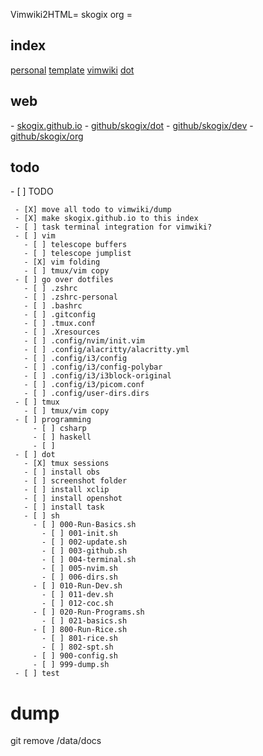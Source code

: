 Vimwiki2HTML= skogix org =
== index ==
[[personal|personal]]
[[templates/def_template.html|template]]
[[vimwiki|vimwiki]]
[[dot]]
== web ==
- [[https://skogix.github.io|skogix.github.io]]
- [[https://github.com/Skogix/dot|github/skogix/dot]]
- [[https://github.com/Skogix/dev|github/skogix/dev]]
- [[https://github.com/Skogix/org|github/skogix/org]]
== todo ==
- [ ] TODO 
  - [X] move all todo to vimwiki/dump
  - [X] make skogix.github.io to this index
  - [ ] task terminal integration for vimwiki?
  - [ ] vim
    - [ ] telescope buffers
    - [ ] telescope jumplist
    - [X] vim folding
    - [ ] tmux/vim copy
  - [ ] go over dotfiles
    - [ ] .zshrc
    - [ ] .zshrc-personal
    - [ ] .bashrc
    - [ ] .gitconfig
    - [ ] .tmux.conf
    - [ ] .Xresources
    - [ ] .config/nvim/init.vim
    - [ ] .config/alacritty/alacritty.yml
    - [ ] .config/i3/config
    - [ ] .config/i3/config-polybar
    - [ ] .config/i3/i3block-original
    - [ ] .config/i3/picom.conf
    - [ ] .config/user-dirs.dirs
  - [ ] tmux
    - [ ] tmux/vim copy
  - [ ] programming
      - [ ] csharp
      - [ ] haskell
      - [ ] 
  - [ ] dot
    - [X] tmux sessions
    - [ ] install obs
    - [ ] screenshot folder
    - [ ] install xclip
    - [ ] install openshot
    - [ ] install task
    - [ ] sh
      - [ ] 000-Run-Basics.sh
        - [ ] 001-init.sh
        - [ ] 002-update.sh
        - [ ] 003-github.sh
        - [ ] 004-terminal.sh
        - [ ] 005-nvim.sh
        - [ ] 006-dirs.sh
      - [ ] 010-Run-Dev.sh
        - [ ] 011-dev.sh
        - [ ] 012-coc.sh
      - [ ] 020-Run-Programs.sh
        - [ ] 021-basics.sh
      - [ ] 800-Run-Rice.sh
        - [ ] 801-rice.sh
        - [ ] 802-spt.sh
      - [ ] 900-config.sh
      - [ ] 999-dump.sh
  - [ ] test
= dump =
git remove /data/docs
